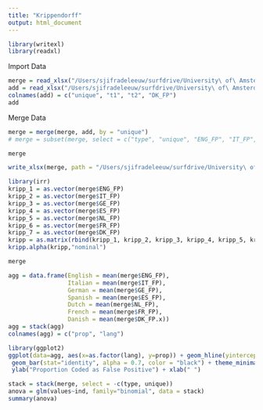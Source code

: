 ```yaml
---
title: "Krippendorff"
output: html_document
---
```


```r
library(writexl)
library(readxl)
```

Import Data

```r
merge = read_xlsx("/Users/sjifradeleeuw/surfdrive/University\ of\ Amsterdam/Study\ 3/Datasets/Krippendorf/alpha.xlsx")
add = read_xlsx("/Users/sjifradeleeuw/surfdrive/University\ of\ Amsterdam/Study\ 3/Datasets/Krippendorf/danish.xlsx")
colnames(add) = c("unique", "t1", "t2", "DK_FP")
add
```

Merge Data

```r
merge = merge(merge, add, by = "unique")
# merge = subset(merge, select = c("type", "unique", "ENG_FP", "IT_FP", "GE_FP", "ES_FP", "NL_FP", "FR_FP", "DK_FP"))
```

```r
merge
```


```r
write_xlsx(merge, path = "/Users/sjifradeleeuw/surfdrive/University\ of\ Amsterdam/Study\ 3/Datasets/Krippendorf/alpha.xlsx", col_names = TRUE)
```


```r
library(irr)
kripp_1 = as.vector(merge$ENG_FP)
kripp_2 = as.vector(merge$IT_FP)
kripp_3 = as.vector(merge$GE_FP)
kripp_4 = as.vector(merge$ES_FP)
kripp_5 = as.vector(merge$NL_FP)
kripp_6 = as.vector(merge$FR_FP)
kripp_7 = as.vector(merge$DK_FP)
kripp = as.matrix(rbind(kripp_1, kripp_2, kripp_3, kripp_4, kripp_5, kripp_6, kripp_7), nrow = 7)
kripp.alpha(kripp,"nominal")
```
```r
merge
```


```r
agg = data.frame(English = mean(merge$ENG_FP), 
                 Italian = mean(merge$IT_FP),
                 German = mean(merge$GE_FP),
                 Spanish = mean(merge$ES_FP),
                 Dutch = mean(merge$NL_FP),
                 French = mean(merge$FR_FP), 
                 Danish = mean(merge$DK_FP.x))
agg = stack(agg)
colnames(agg) = c("prop", "lang")
```

```r
library(ggplot2)
ggplot(data=agg, aes(x=as.factor(lang), y=prop)) + geom_hline(yintercept = mean(agg$prop), color = "grey80", size = 2) +
 geom_bar(stat="identity", alpha = 0.7, color = "black") + theme_minimal() + 
 ylab("Proportion Coded as False Positive") + xlab(" ")
```
```r
stack = stack(merge, select = -c(type, unique))
anova = glm(values~ind, family="binomial", data = stack)
summary(anova)
```

